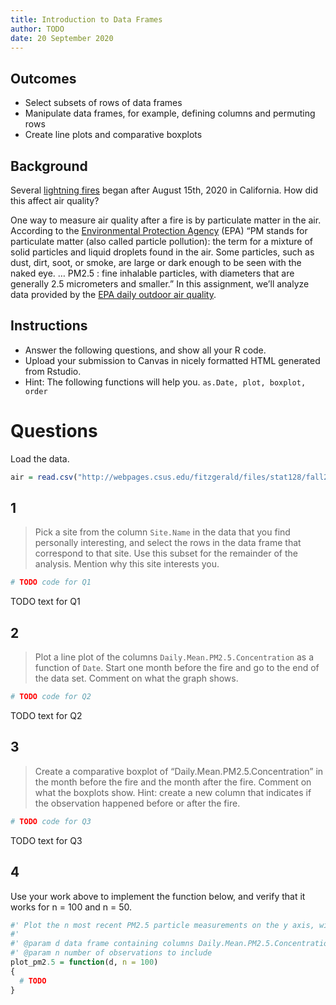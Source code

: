 ```yaml
---
title: Introduction to Data Frames
author: TODO
date: 20 September 2020
---
```


## Outcomes

- Select subsets of rows of data frames
- Manipulate data frames, for example, defining columns and permuting rows
- Create line plots and comparative boxplots

## Background

Several [lightning fires](https://www.fire.ca.gov/incidents/2020/8/16/czu-lightning-complex-including-warnella-fire/) began after August 15th, 2020 in California. How did this affect air quality?

One way to measure air quality after a fire is by particulate matter in the air.
According to the [Environmental Protection Agency](https://www.epa.gov/pm-pollution/particulate-matter-pm-basics) (EPA) "PM stands for particulate matter (also called particle pollution): the term for a mixture of solid particles and liquid droplets found in the air.
Some particles, such as dust, dirt, soot, or smoke, are large or dark enough to be seen with the naked eye.
...
PM2.5 : fine inhalable particles, with diameters that are generally 2.5 micrometers and smaller."
In this assignment, we'll analyze data provided by the [EPA daily outdoor air quality](https://www.epa.gov/outdoor-air-quality-data/download-daily-data).

## Instructions

- Answer the following questions, and show all your R code.
- Upload your submission to Canvas in nicely formatted HTML generated from Rstudio.
- Hint: The following functions will help you. `as.Date, plot, boxplot, order`

# Questions

Load the data.

```r
air = read.csv("http://webpages.csus.edu/fitzgerald/files/stat128/fall20/ad_viz_plotval_data.csv")
```

## 1

> Pick a site from the column `Site.Name` in the data that you find personally interesting, and select the rows in the data frame that correspond to that site.
> Use this subset for the remainder of the analysis.
> Mention why this site interests you.

```r
# TODO code for Q1
```

TODO text for Q1

## 2

> Plot a line plot of the columns `Daily.Mean.PM2.5.Concentration` as a function of `Date`.
> Start one month before the fire and go to the end of the data set.
> Comment on what the graph shows.

```r
# TODO code for Q2
```

TODO text for Q2


## 3

> Create a comparative boxplot of "Daily.Mean.PM2.5.Concentration" in the month before the fire and the month after the fire.
> Comment on what the boxplots show.
> Hint: create a new column that indicates if the observation happened before or after the fire.

```r
# TODO code for Q3
```

TODO text for Q3


## 4

Use your work above to implement the function below, and verify that it works for n = 100 and n = 50.

```r
#' Plot the n most recent PM2.5 particle measurements on the y axis, with date as the x axis.
#'
#' @param d data frame containing columns Daily.Mean.PM2.5.Concentration and Date for a single site
#' @param n number of observations to include
plot_pm2.5 = function(d, n = 100)
{
  # TODO
}
```
